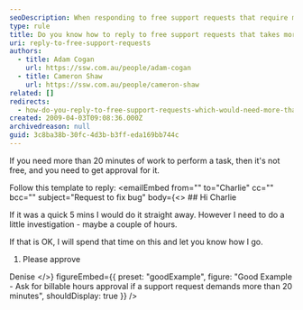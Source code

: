 ```yaml
---
seoDescription: When responding to free support requests that require more than 20 minutes of work, it's essential to seek approval for billable hours.
type: rule
title: Do you know how to reply to free support requests that takes more than 20 minutes?
uri: reply-to-free-support-requests
authors:
  - title: Adam Cogan
    url: https://ssw.com.au/people/adam-cogan
  - title: Cameron Shaw
    url: https://ssw.com.au/people/cameron-shaw
related: []
redirects:
  - how-do-you-reply-to-free-support-requests-which-would-need-more-than-20-minutes-work
created: 2009-04-03T09:08:36.000Z
archivedreason: null
guid: 3c8ba38b-30fc-4d3b-b3ff-eda169bb744c
---
```


If you need more than 20 minutes of work to perform a task, then it's not free, and you need to get approval for it.

Follow this template to reply:
<emailEmbed
  from=""
  to="Charlie"
  cc=""
  bcc=""
  subject="Request to fix bug"
  body={<>
    ## Hi Charlie

If it was a quick 5 mins I would do it straight away. However I need to do a little investigation - maybe a couple of hours.

If that is OK, I will spend that time on this and let you know how I go.

1. Please approve

Denise
  </>}
  figureEmbed={{
    preset: "goodExample",
    figure: "Good Example - Ask for billable hours approval if a support request demands more than 20 minutes",
    shouldDisplay: true
  }}
/>